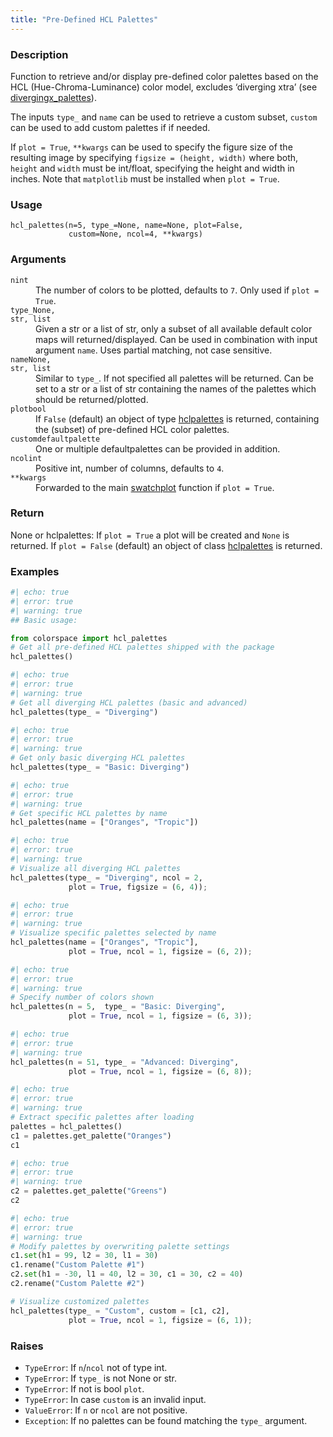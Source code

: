 ```yaml
---
title: "Pre-Defined HCL Palettes"
---
```


### Description

Function to retrieve and/or display pre-defined color palettes based on the
HCL (Hue-Chroma-Luminance) color model, excludes 'diverging xtra'
(see [divergingx_palettes](colorspace.hcl_palettes.divergingx_palettes.qmd)).

The inputs `type_` and `name` can be used to retrieve a custom subset,
`custom` can be used to add custom palettes if if needed.

If `plot = True`, `**kwargs` can be used to specify the figure size of the resulting
image by specifying `figsize = (height, width)` where both, `height`
and `width` must be int/float, specifying the height and width in inches.
Note that `matplotlib` must be installed when `plot = True`.

### Usage

<pre><code class='language-python'>hcl_palettes(n=5, type_=None, name=None, plot=False,<br/>             custom=None, ncol=4, **kwargs)</code></pre>

### Arguments

<dl class="pyp-list param-list">
  <dt style = "white-space: nowrap; font-family: monospace; vertical-align: top">
   <code id="colorspace.hcl_palettes.hcl_palettes:n">n</code><code class="argument-class">int</code>
  </dt>
 <dd>The number of colors to be plotted, defaults to `7`.
Only used if `plot = True`.</dd>
  <dt style = "white-space: nowrap; font-family: monospace; vertical-align: top">
   <code id="colorspace.hcl_palettes.hcl_palettes:type_">type_</code><code class="argument-class">None, str, list</code>
  </dt>
 <dd>Given a str or a list of str,
only a subset of all available default color maps will
returned/displayed. Can be used in combination with input argument
`name`. Uses partial matching, not case sensitive.</dd>
  <dt style = "white-space: nowrap; font-family: monospace; vertical-align: top">
   <code id="colorspace.hcl_palettes.hcl_palettes:name">name</code><code class="argument-class">None, str, list</code>
  </dt>
 <dd>Similar to `type_`. If not specified
all palettes will be returned. Can be set to a str or a list of
str containing the names of the palettes which should be
returned/plotted.</dd>
  <dt style = "white-space: nowrap; font-family: monospace; vertical-align: top">
   <code id="colorspace.hcl_palettes.hcl_palettes:plot">plot</code><code class="argument-class">bool</code>
  </dt>
 <dd>If `False` (default) an object of type
[hclpalettes](colorspace.palettes.hclpalettes.qmd) is returned, containing the
(subset) of pre-defined HCL color palettes.</dd>
  <dt style = "white-space: nowrap; font-family: monospace; vertical-align: top">
   <code id="colorspace.hcl_palettes.hcl_palettes:custom">custom</code><code class="argument-class">defaultpalette</code>
  </dt>
 <dd>One or multiple
defaultpalettes can be provided in addition.</dd>
  <dt style = "white-space: nowrap; font-family: monospace; vertical-align: top">
   <code id="colorspace.hcl_palettes.hcl_palettes:ncol">ncol</code><code class="argument-class">int</code>
  </dt>
 <dd>Positive int, number of columns, defaults to `4`.</dd>
  <dt style = "white-space: nowrap; font-family: monospace; vertical-align: top">
   <code id="colorspace.hcl_palettes.hcl_palettes:**kwargs">**kwargs</code>
  </dt>
 <dd>Forwarded to the main
[swatchplot](colorspace.swatchplot.swatchplot.qmd) 
function if `plot = True`.</dd>
</dl>

### Return

None or hclpalettes: If `plot = True`
a plot will be created and `None` is returned. If `plot = False` (default)
an object of class [hclpalettes](colorspace.palettes.hclpalettes.qmd) is returned.

### Examples

```python
#| echo: true
#| error: true
#| warning: true
## Basic usage:

from colorspace import hcl_palettes
# Get all pre-defined HCL palettes shipped with the package
hcl_palettes()
```

```python
#| echo: true
#| error: true
#| warning: true
# Get all diverging HCL palettes (basic and advanced)
hcl_palettes(type_ = "Diverging")
```

```python
#| echo: true
#| error: true
#| warning: true
# Get only basic diverging HCL palettes
hcl_palettes(type_ = "Basic: Diverging")
```

```python
#| echo: true
#| error: true
#| warning: true
# Get specific HCL palettes by name
hcl_palettes(name = ["Oranges", "Tropic"]) 
```

```python
#| echo: true
#| error: true
#| warning: true
# Visualize all diverging HCL palettes
hcl_palettes(type_ = "Diverging", ncol = 2,
             plot = True, figsize = (6, 4));
```

```python
#| echo: true
#| error: true
#| warning: true
# Visualize specific palettes selected by name
hcl_palettes(name = ["Oranges", "Tropic"],
             plot = True, ncol = 1, figsize = (6, 2));
```

```python
#| echo: true
#| error: true
#| warning: true
# Specify number of colors shown
hcl_palettes(n = 5,  type_ = "Basic: Diverging",
             plot = True, ncol = 1, figsize = (6, 3));
```

```python
#| echo: true
#| error: true
#| warning: true
hcl_palettes(n = 51, type_ = "Advanced: Diverging",
             plot = True, ncol = 1, figsize = (6, 8));
```

```python
#| echo: true
#| error: true
#| warning: true
# Extract specific palettes after loading
palettes = hcl_palettes()
c1 = palettes.get_palette("Oranges")
c1
```

```python
#| echo: true
#| error: true
#| warning: true
c2 = palettes.get_palette("Greens")
c2
```

```python
#| echo: true
#| error: true
#| warning: true
# Modify palettes by overwriting palette settings
c1.set(h1 = 99, l2 = 30, l1 = 30)
c1.rename("Custom Palette #1")
c2.set(h1 = -30, l1 = 40, l2 = 30, c1 = 30, c2 = 40)
c2.rename("Custom Palette #2")

# Visualize customized palettes
hcl_palettes(type_ = "Custom", custom = [c1, c2],
             plot = True, ncol = 1, figsize = (6, 1));
```




### Raises

<ul class="python-raises">
<li><code class="text-warning">TypeError</code>: If `n`/`ncol` not of type int.
<li><code class="text-warning">TypeError</code>: If `type_` is not None or str.
<li><code class="text-warning">TypeError</code>: If not is bool `plot`.
<li><code class="text-warning">TypeError</code>: In case `custom` is an invalid input.
<li><code class="text-warning">ValueError</code>: If `n` or `ncol` are not positive.
<li><code class="text-warning">Exception</code>: If no palettes can be found matching the `type_` argument.
</ul>


